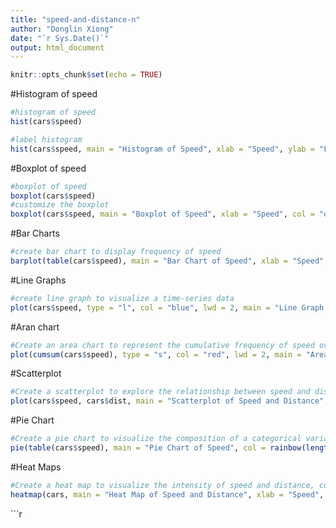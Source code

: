 ```yaml
---
title: "speed-and-distance-n"
author: "Donglin Xiong"
date: "`r Sys.Date()`"
output: html_document
---
```


```r
knitr::opts_chunk$set(echo = TRUE)
```


#Histogram of speed
```r
#histogram of speed
hist(cars$speed)

#label histogram 
hist(cars$speed, main = "Histogram of Speed", xlab = "Speed", ylab = "Frequency", col = "lightblue", border = "black")

```

#Boxplot of speed
```r
#boxplot of speed
boxplot(cars$speed)
#customize the boxplot
boxplot(cars$speed, main = "Boxplot of Speed", xlab = "Speed", col = "orange", border = "black")
```

#Bar Charts

```r
#create bar chart to display frequency of speed
barplot(table(cars$speed), main = "Bar Chart of Speed", xlab = "Speed", ylab = "Frequency", col = "lightgreen", border = "black")

```

#Line Graphs
```r
#create line graph to visualize a time-series data
plot(cars$speed, type = "l", col = "blue", lwd = 2, main = "Line Graph of Speed", xlab = "Time", ylab = "Speed")
```
#Aran chart

```r
#Create an area chart to represent the cumulative frequency of speed over time
plot(cumsum(cars$speed), type = "s", col = "red", lwd = 2, main = "Area Chart of Speed", xlab = "Time", ylab = "Cumulative Speed")


```
#Scatterplot

```r
#Create a scatterplot to explore the relationship between speed and distance
plot(cars$speed, cars$dist, main = "Scatterplot of Speed and Distance", xlab = "Speed", ylab = "Distance", col = "purple", pch = 19)
```
#Pie Chart

```r
#Create a pie chart to visualize the composition of a categorical variable, labels and percentages for each slice.
pie(table(cars$speed), main = "Pie Chart of Speed", col = rainbow(length(table(cars$speed))), labels = paste(names(table(cars$speed)), ":", table(cars$speed)), cex = 0.8)


```
#Heat Maps
```r
#Create a heat map to visualize the intensity of speed and distance, color intensity represents the magnitude of the value, labels for rows and columns.
heatmap(cars, main = "Heat Map of Speed and Distance", xlab = "Speed", ylab = "Distance", col = heat.colors(12), scale = "column", margins = c(5,10))

```

```r